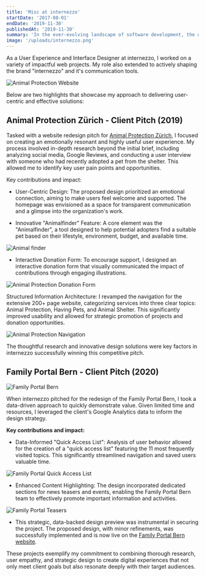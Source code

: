 ```yaml
---
title: 'Misc at internezzo'
startDate: '2017-08-01'
endDate: '2019-11-30'
publishedAt: '2019-11-30'
summary: 'In the ever-evolving landscape of software development, the debate between dynamic and static typing continues to be a hot topic.'
image: '/uploads/internezzo.png'
---
```


As a User Experience and Interface Designer at internezzo, I worked on a variety of impactful web projects. My role also extended to actively shaping the brand "internezzo" and it's communication tools.

![Animal Protection Website](https://archive.matthiasko.ch/assets/static/ZTS_Prozess.42db587.639d1f2a7f134d27ce9c644ce6569969.jpg)

Below are two highlights that showcase my approach to delivering user-centric and effective solutions:

## Animal Protection Zürich - Client Pitch (2019)

Tasked with a website redesign pitch for [Animal Protection Zürich](https://www.zuerchertierschutz.ch/en/), I focused on creating an emotionally resonant and highly useful user experience. My process involved in-depth research beyond the initial brief, including analyzing social media, Google Reviews, and conducting a user interview with someone who had recently adopted a pet from the shelter. This allowed me to identify key user pain points and opportunities.

Key contributions and impact:

* User-Centric Design: The proposed design prioritized an emotional connection, aiming to make users feel welcome and supported. The homepage was envisioned as a space for transparent communication and a glimpse into the organization's work.

* Innovative "Animalfinder" Feature: A core element was the "Animalfinder", a tool designed to help potential adopters find a suitable pet based on their lifestyle, environment, budget, and available time.

![Animal finder](https://archive.matthiasko.ch/assets/static/ZTS_Tiere.0b89d7b.c043f77e24512e951952682454c5b34e.png)

* Interactive Donation Form: To encourage support, I designed an interactive donation form that visually communicated the impact of contributions through engaging illustrations.

![Animal Protection Donation Form](https://archive.matthiasko.ch/assets/static/ZTS_Spende.0b89d7b.835e007cf8cfa1159d6cc82509520c3a.png)

Structured Information Architecture: I revamped the navigation for the extensive 200+ page website, categorizing services into three clear topics: Animal Protection, Having Pets, and Animal Shelter. This significantly improved usability and allowed for strategic promotion of projects and donation opportunities.

![Animal Protection Navigation](https://archive.matthiasko.ch/assets/static/ZTS_Menu.0b89d7b.818cf244f903c7476f4117f19d8e88f9.png)

The thoughtful research and innovative design solutions were key factors in internezzo successfully winning this competitive pitch.

## Family Portal Bern - Client Pitch (2020)

![Family Portal Bern](https://archive.matthiasko.ch/assets/static/fambe_Startseite.9ff4678.78e4573e369ca379638f68ead5ef9533.png)

When internezzo pitched for the redesign of the Family Portal Bern, I took a data-driven approach to quickly demonstrate value. Given limited time and resources, I leveraged the client's Google Analytics data to inform the design strategy.

**Key contributions and impact:**

* Data-Informed "Quick Access List": Analysis of user behavior allowed for the creation of a "quick access list" featuring the 11 most frequently visited topics. This significantly streamlined navigation and saved users valuable time.

![Family Portal Quick Access List](https://archive.matthiasko.ch/assets/static/Fambe_Schnellzugriffe.9ff4678.a89d6f1364e10de835ef64795a8e328a.png)

* Enhanced Content Highlighting: The design incorporated dedicated sections for news teasers and events, enabling the Family Portal Bern team to effectively promote important information and activities.

![Family Portal Teasers](https://archive.matthiasko.ch/assets/static/fambe_News.9ff4678.b5b89a0858810779135dbb2bd65959bf.png)

* This strategic, data-backed design preview was instrumental in securing the project. The proposed design, with minor refinements, was successfully implemented and is now live on the [Family Portal Bern website](https://www.fambe.sites.be.ch/).

These projects exemplify my commitment to combining thorough research, user empathy, and strategic design to create digital experiences that not only meet client goals but also resonate deeply with their target audiences.